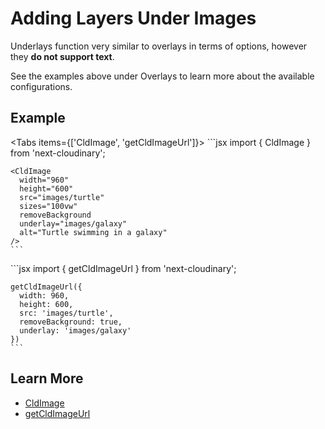 


<Head>
  <title>Image Underlays - Next Cloudinary</title>
  <meta name="og:title" content="Adding Layers Under Images - Next Cloudinary" />
  <meta name="og:url" content={`https://next.cloudinary.dev/guides/image-underlays`} />
</Head>

<OgImage
  title="Image Underlays"
  twitterTitle="Adding Layers Under Images"
/>

# Adding Layers Under Images

Underlays function very similar to overlays in terms of options, however they **do not support text**.

See the examples above under Overlays to learn more about the available configurations.

## Example

<div style={{ maxWidth: 500, margin: '0 auto' }}>
  <CldImage
    width="960"
    height="600"
    src={`${process.env.IMAGES_DIRECTORY}/turtle`}
    sizes="100vw"
    removeBackground
    underlay="images/galaxy"
    alt="Turtle swimming in a galaxy"
  />
</div>

<Tabs items={['CldImage', 'getCldImageUrl']}>
  <Tab>
    ```jsx
    import { CldImage } from 'next-cloudinary';

    <CldImage
      width="960"
      height="600"
      src="images/turtle"
      sizes="100vw"
      removeBackground
      underlay="images/galaxy"
      alt="Turtle swimming in a galaxy"
    />
    ```
  </Tab>
  <Tab>
    ```jsx
    import { getCldImageUrl } from 'next-cloudinary';

    getCldImageUrl({
      width: 960,
      height: 600,
      src: 'images/turtle',
      removeBackground: true,
      underlay: 'images/galaxy'
    })
    ```
  </Tab>
</Tabs>

## Learn More
* [CldImage](/cldimage/basic-usage)
* [getCldImageUrl](/getcldimageurl/basic-usage)
